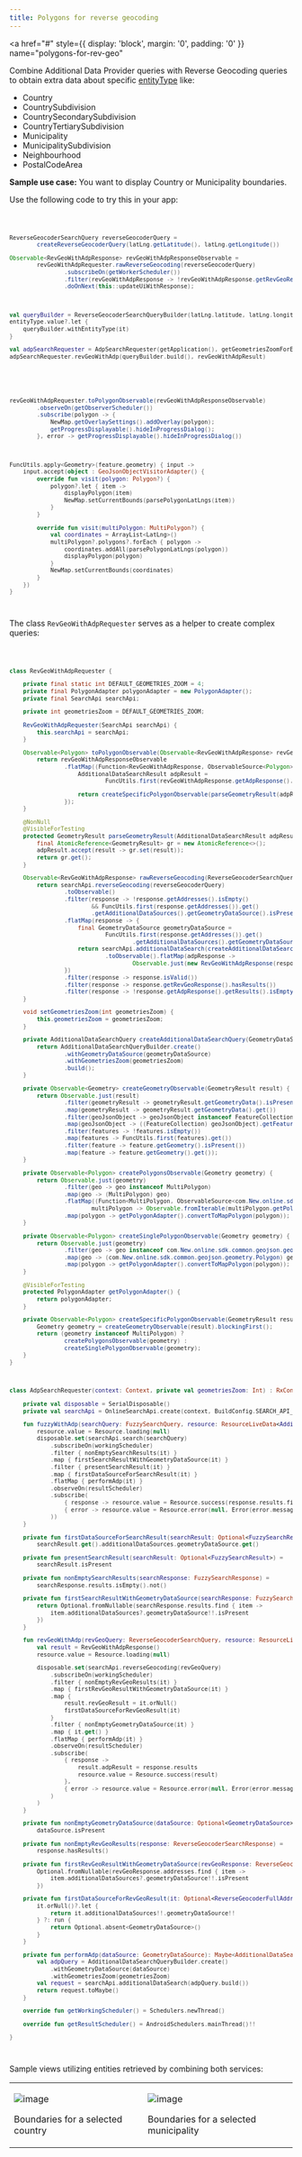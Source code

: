 ```yaml
---
title: Polygons for reverse geocoding
---
```


<a
  href="#"
  style={{ display: 'block', margin: '0', padding: '0' }}
  name="polygons-for-rev-geo"
></a>

Combine Additional Data Provider queries with Reverse Geocoding queries to obtain extra data about
specific [entityType](/search-api/documentation/reverse-geocoding-service/reverse-geocode)
like:

- Country
- CountrySubdivision
- CountrySecondarySubdivision
- CountryTertiarySubdivision
- Municipality
- MunicipalitySubdivision
- Neighbourhood
- PostalCodeArea

**Sample use case:** You want to display Country or Municipality boundaries.

Use the following code to try this in your app:

<Code>

```java
ReverseGeocoderSearchQuery reverseGeocoderQuery =
        createReverseGeocoderQuery(latLng.getLatitude(), latLng.getLongitude())

Observable<RevGeoWithAdpResponse> revGeoWithAdpResponseObservable =
        revGeoWithAdpRequester.rawReverseGeocoding(reverseGeocoderQuery)
                .subscribeOn(getWorkerScheduler())
                .filter(revGeoWithAdpResponse -> !revGeoWithAdpResponse.getRevGeoResponse().getAddresses().isEmpty())
                .doOnNext(this::updateUiWithResponse);
```

```kotlin
val queryBuilder = ReverseGeocoderSearchQueryBuilder(latLng.latitude, latLng.longitude)
entityType.value?.let {
    queryBuilder.withEntityType(it)
}

val adpSearchRequester = AdpSearchRequester(getApplication(), getGeometriesZoomForEntityType())
adpSearchRequester.revGeoWithAdp(queryBuilder.build(), revGeoWithAdpResult)
```

</Code>
<Code>

```java
revGeoWithAdpRequester.toPolygonObservable(revGeoWithAdpResponseObservable)
        .observeOn(getObserverScheduler())
        .subscribe(polygon -> {
            NewMap.getOverlaySettings().addOverlay(polygon);
            getProgressDisplayable().hideInProgressDialog();
        }, error -> getProgressDisplayable().hideInProgressDialog())
```

```kotlin
FuncUtils.apply<Geometry>(feature.geometry) { input ->
    input.accept(object : GeoJsonObjectVisitorAdapter() {
        override fun visit(polygon: Polygon?) {
            polygon?.let { item ->
                displayPolygon(item)
                NewMap.setCurrentBounds(parsePolygonLatLngs(item))
            }
        }

        override fun visit(multiPolygon: MultiPolygon?) {
            val coordinates = ArrayList<LatLng>()
            multiPolygon?.polygons?.forEach { polygon ->
                coordinates.addAll(parsePolygonLatLngs(polygon))
                displayPolygon(polygon)
            }
            NewMap.setCurrentBounds(coordinates)
        }
    })
}
```

</Code>

The class `RevGeoWithAdpRequester` serves as a helper to create complex queries:

<Code>

```java
class RevGeoWithAdpRequester {

    private final static int DEFAULT_GEOMETRIES_ZOOM = 4;
    private final PolygonAdapter polygonAdapter = new PolygonAdapter();
    private final SearchApi searchApi;

    private int geometriesZoom = DEFAULT_GEOMETRIES_ZOOM;

    RevGeoWithAdpRequester(SearchApi searchApi) {
        this.searchApi = searchApi;
    }

    Observable<Polygon> toPolygonObservable(Observable<RevGeoWithAdpResponse> revGeoWithAdpResponseObservable) {
        return revGeoWithAdpResponseObservable
                .flatMap((Function<RevGeoWithAdpResponse, ObservableSource<Polygon>>) revGeoWithAdpResponse -> {
                    AdditionalDataSearchResult adpResult =
                            FuncUtils.first(revGeoWithAdpResponse.getAdpResponse().getResults()).get();

                    return createSpecificPolygonObservable(parseGeometryResult(adpResult));
                });
    }

    @NonNull
    @VisibleForTesting
    protected GeometryResult parseGeometryResult(AdditionalDataSearchResult adpResult) {
        final AtomicReference<GeometryResult> gr = new AtomicReference<>();
        adpResult.accept(result -> gr.set(result));
        return gr.get();
    }

    Observable<RevGeoWithAdpResponse> rawReverseGeocoding(ReverseGeocoderSearchQuery reverseGeocoderQuery) {
        return searchApi.reverseGeocoding(reverseGeocoderQuery)
                .toObservable()
                .filter(response -> !response.getAddresses().isEmpty()
                        && FuncUtils.first(response.getAddresses()).get()
                        .getAdditionalDataSources().getGeometryDataSource().isPresent())
                .flatMap(response -> {
                    final GeometryDataSource geometryDataSource =
                            FuncUtils.first(response.getAddresses()).get()
                                    .getAdditionalDataSources().getGeometryDataSource().get();
                    return searchApi.additionalDataSearch(createAdditionalDataSearchQuery(geometryDataSource))
                            .toObservable().flatMap(adpResponse ->
                                    Observable.just(new RevGeoWithAdpResponse(response, adpResponse)));
                })
                .filter(response -> response.isValid())
                .filter(response -> response.getRevGeoResponse().hasResults())
                .filter(response -> !response.getAdpResponse().getResults().isEmpty());
    }

    void setGeometriesZoom(int geometriesZoom) {
        this.geometriesZoom = geometriesZoom;
    }

    private AdditionalDataSearchQuery createAdditionalDataSearchQuery(GeometryDataSource geometryDataSource) {
        return AdditionalDataSearchQueryBuilder.create()
                .withGeometryDataSource(geometryDataSource)
                .withGeometriesZoom(geometriesZoom)
                .build();
    }

    private Observable<Geometry> createGeometryObservable(GeometryResult result) {
        return Observable.just(result)
                .filter(geometryResult -> geometryResult.getGeometryData().isPresent())
                .map(geometryResult -> geometryResult.getGeometryData().get())
                .filter(geoJsonObject -> geoJsonObject instanceof FeatureCollection)
                .map(geoJsonObject -> ((FeatureCollection) geoJsonObject).getFeatures())
                .filter(features -> !features.isEmpty())
                .map(features -> FuncUtils.first(features).get())
                .filter(feature -> feature.getGeometry().isPresent())
                .map(feature -> feature.getGeometry().get());
    }

    private Observable<Polygon> createPolygonsObservable(Geometry geometry) {
        return Observable.just(geometry)
                .filter(geo -> geo instanceof MultiPolygon)
                .map(geo -> (MultiPolygon) geo)
                .flatMap((Function<MultiPolygon, ObservableSource<com.New.online.sdk.common.geojson.geometry.Polygon>>)
                        multiPolygon -> Observable.fromIterable(multiPolygon.getPolygons()))
                .map(polygon -> getPolygonAdapter().convertToMapPolygon(polygon));
    }

    private Observable<Polygon> createSinglePolygonObservable(Geometry geometry) {
        return Observable.just(geometry)
                .filter(geo -> geo instanceof com.New.online.sdk.common.geojson.geometry.Polygon)
                .map(geo -> (com.New.online.sdk.common.geojson.geometry.Polygon) geo)
                .map(polygon -> getPolygonAdapter().convertToMapPolygon(polygon));
    }

    @VisibleForTesting
    protected PolygonAdapter getPolygonAdapter() {
        return polygonAdapter;
    }

    private Observable<Polygon> createSpecificPolygonObservable(GeometryResult result) {
        Geometry geometry = createGeometryObservable(result).blockingFirst();
        return (geometry instanceof MultiPolygon) ?
                createPolygonsObservable(geometry) :
                createSinglePolygonObservable(geometry);
    }
}
```

```kotlin
class AdpSearchRequester(context: Context, private val geometriesZoom: Int) : RxContext {

    private val disposable = SerialDisposable()
    private val searchApi = OnlineSearchApi.create(context, BuildConfig.SEARCH_API_KEY)

    fun fuzzyWithAdp(searchQuery: FuzzySearchQuery, resource: ResourceLiveData<AdditionalDataSearchResult>) {
        resource.value = Resource.loading(null)
        disposable.set(searchApi.search(searchQuery)
            .subscribeOn(workingScheduler)
            .filter { nonEmptySearchResults(it) }
            .map { firstSearchResultWithGeometryDataSource(it) }
            .filter { presentSearchResult(it) }
            .map { firstDataSourceForSearchResult(it) }
            .flatMap { performAdp(it) }
            .observeOn(resultScheduler)
            .subscribe(
                { response -> resource.value = Resource.success(response.results.first()) },
                { error -> resource.value = Resource.error(null, Error(error.message)) }
            ))
    }

    private fun firstDataSourceForSearchResult(searchResult: Optional<FuzzySearchResult>) =
        searchResult.get().additionalDataSources.geometryDataSource.get()

    private fun presentSearchResult(searchResult: Optional<FuzzySearchResult>) =
        searchResult.isPresent

    private fun nonEmptySearchResults(searchResponse: FuzzySearchResponse) =
        searchResponse.results.isEmpty().not()

    private fun firstSearchResultWithGeometryDataSource(searchResponse: FuzzySearchResponse): Optional<FuzzySearchResult> {
        return Optional.fromNullable(searchResponse.results.find { item ->
            item.additionalDataSources?.geometryDataSource!!.isPresent
        })
    }

    fun revGeoWithAdp(revGeoQuery: ReverseGeocoderSearchQuery, resource: ResourceLiveData<RevGeoWithAdpResponse>) {
        val result = RevGeoWithAdpResponse()
        resource.value = Resource.loading(null)

        disposable.set(searchApi.reverseGeocoding(revGeoQuery)
            .subscribeOn(workingScheduler)
            .filter { nonEmptyRevGeoResults(it) }
            .map { firstRevGeoResultWithGeometryDataSource(it) }
            .map {
                result.revGeoResult = it.orNull()
                firstDataSourceForRevGeoResult(it)
            }
            .filter { nonEmptyGeometryDataSource(it) }
            .map { it.get() }
            .flatMap { performAdp(it) }
            .observeOn(resultScheduler)
            .subscribe(
                { response ->
                    result.adpResult = response.results
                    resource.value = Resource.success(result)
                },
                { error -> resource.value = Resource.error(null, Error(error.message)) }
            )
        )
    }

    private fun nonEmptyGeometryDataSource(dataSource: Optional<GeometryDataSource>) =
        dataSource.isPresent

    private fun nonEmptyRevGeoResults(response: ReverseGeocoderSearchResponse) =
        response.hasResults()

    private fun firstRevGeoResultWithGeometryDataSource(revGeoResponse: ReverseGeocoderSearchResponse): Optional<ReverseGeocoderFullAddress> =
        Optional.fromNullable(revGeoResponse.addresses.find { item ->
            item.additionalDataSources?.geometryDataSource!!.isPresent
        })

    private fun firstDataSourceForRevGeoResult(it: Optional<ReverseGeocoderFullAddress>): Optional<GeometryDataSource> {
        it.orNull()?.let {
            return it.additionalDataSources!!.geometryDataSource!!
        } ?: run {
            return Optional.absent<GeometryDataSource>()
        }
    }

    private fun performAdp(dataSource: GeometryDataSource): Maybe<AdditionalDataSearchResponse> {
        val adpQuery = AdditionalDataSearchQueryBuilder.create()
            .withGeometryDataSource(dataSource)
            .withGeometriesZoom(geometriesZoom)
        val request = searchApi.additionalDataSearch(adpQuery.build())
        return request.toMaybe()
    }

    override fun getWorkingScheduler() = Schedulers.newThread()

    override fun getResultScheduler() = AndroidSchedulers.mainThread()!!

}
```

</Code>

Sample views utilizing entities retrieved by combining both services:

<table>
  <tbody>
    <tr>
      <td>
        <ContentWrapper maxWidth="350px" objectFit="contain">
          <p>
            <img
              src="../images/Polygons_for_rev_geo_PressCountry.png"
              alt="image"
            />
          </p>
        </ContentWrapper>
        <p>Boundaries for a selected country</p>
      </td>
      <td>
        <ContentWrapper maxWidth="350px" objectFit="contain">
          <p>
            <img
              src="../images/Polygons_for_rev_geo_PressMunicipality.png"
              alt="image"
            />
          </p>
        </ContentWrapper>
        <p>Boundaries for a selected municipality</p>
      </td>
    </tr>
  </tbody>
</table>